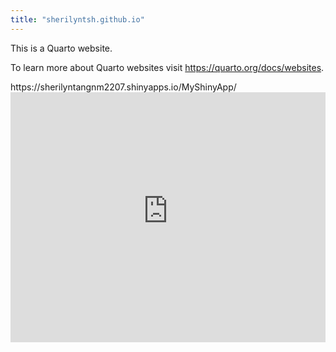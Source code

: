 ```yaml
---
title: "sherilyntsh.github.io"
---
```


This is a Quarto website.

To learn more about Quarto websites visit <https://quarto.org/docs/websites>.

```{=html}
https://sherilyntangnm2207.shinyapps.io/MyShinyApp/
<iframe height="400" width="100%" frameborder="no" src="https://sherilyntangnm2207.shinyapps.io/MyShinyApp/"> </iframe>

```
